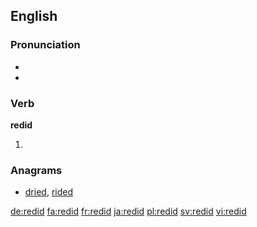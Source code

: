 ==English==

===Pronunciation===
* {{IPA|/ˈɻidɪd/}}
* {{rhymes|ɪd}}

===Verb===
'''redid'''

# {{simple past of|redo}}

===Anagrams===
* [[dried#English|dried]], [[rided#English|rided]]

[[de:redid]]
[[fa:redid]]
[[fr:redid]]
[[ja:redid]]
[[pl:redid]]
[[sv:redid]]
[[vi:redid]]